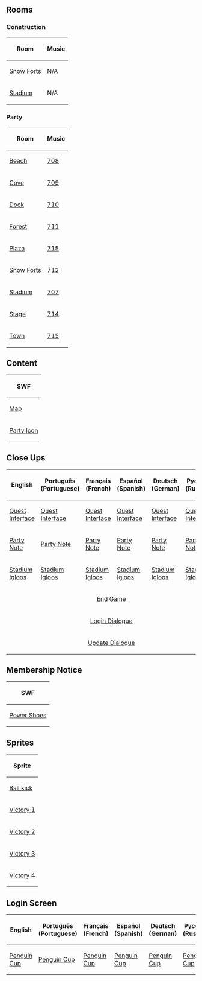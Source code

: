 

==Rooms==
===Construction===
<center>
{|class="wikitable" border="1"
!Room!!Music
|-
|[[Media:RoomsForts-PenguinCupConstruction.swf|Snow Forts]]||N/A
|-
|[[Media:RoomsStadium-PenguinCupConstruction.swf|Stadium]]||N/A
|}
</center>

===Party===
<center>
{|class="wikitable" border="1"
!Room!!Music
|-
|[[Media:RoomsBeach-PenguinCup.swf|Beach]]||[[Media:Music708.swf|708]]
|-
|[[Media:RoomsCove-PenguinCup.swf|Cove]]||[[Media:Music709.swf|709]]
|-
|[[Media:RoomsDock-PenguinCup.swf|Dock]]||[[Media:Music710.swf|710]]
|-
|[[Media:RoomsForest-PenguinCup.swf|Forest]]||[[Media:Music711.swf|711]]
|-
|[[Media:RoomsPlaza-PenguinCup.swf|Plaza]]||[[Media:Music715.swf|715]]
|-
|[[Media:RoomsForts-PenguinCup.swf|Snow Forts]]||[[Media:Music712.swf|712]]
|-
|[[Media:RoomsRink-PenguinCup.swf|Stadium]]||[[Media:Music707.swf|707]]
|-
|[[Media:RoomsStage-PenguinCup.swf|Stage]]||[[Media:Music714.swf|714]]
|-
|[[Media:RoomsTown-PenguinCup.swf|Town]]||[[Media:Music715.swf|715]]
|}
</center>

==Content==
<center>
{|class="wikitable" border="1"
!SWF
|-
|[[Media:ContentMap-PenguinCup.swf|Map]]
|-
|[[Media:ContentParty icon-PenguinCup.swf|Party Icon]]
|}
</center>

==Close Ups==
<center>
{|class="wikitable" border="1"
!English!!Português (Portuguese)!!Français (French)!!Español (Spanish)!!Deutsch (German)!!Русский (Russian)
|-
|[[Media:ENClose upsQuest interface-PenguinCup.swf|Quest Interface]]||[[Media:PTClose upsQuest interface-PenguinCup.swf|Quest Interface]]||[[Media:FRClose upsQuest interface-PenguinCup.swf|Quest Interface]]||[[Media:ESClose upsQuest interface-PenguinCup.swf|Quest Interface]]||[[Media:DEClose upsQuest interface-PenguinCup.swf|Quest Interface]]||[[Media:RUClose upsQuest interface-PenguinCup.swf|Quest Interface]]
|-
|[[Media:ENClose upsParty map note-PenguinCup.swf|Party Note]]||[[Media:PTClose upsParty map note-PenguinCup.swf|Party Note]]||[[Media:FRClose upsParty map note-PenguinCup.swf|Party Note]]||[[Media:ESClose upsParty map note-PenguinCup.swf|Party Note]]||[[Media:DEClose upsParty map note-PenguinCup.swf|Party Note]]||[[Media:RUClose upsParty map note-PenguinCup.swf|Party Note]]
|-
|[[Media:ENClose upsParty igloo list-PenguinCup.swf|Stadium Igloos]]||[[Media:PTClose upsParty igloo list-PenguinCup.swf|Stadium Igloos]]||[[Media:FRClose upsParty igloo list-PenguinCup.swf|Stadium Igloos]]||[[Media:ESClose upsParty igloo list-PenguinCup.swf|Stadium Igloos]]||[[Media:DEClose upsParty igloo list-PenguinCup.swf|Stadium Igloos]]||[[Media:RUClose upsParty igloo list-PenguinCup.swf|Stadium Igloos]]
|-
|colspan="6" rowspan="1" align="center" |[[Media:Close upsEnd game-PenguinCup.swf|End Game]]
|-
|colspan="6" rowspan="1" align="center" |[[Media:Close upsCharacter dialogue login-PenguinCup.swf|Login Dialogue]]
|-
|colspan="6" rowspan="1" align="center" |[[Media:Close upsCharacter dialogue update-PenguinCup.swf|Update Dialogue]]
|}
</center>

==Membership Notice==
<center>
{|class="wikitable" border="1"
!SWF
|-
|[[Media:MembershipParty1-PenguinCup.swf|Power Shoes]]
|}
</center>

==Sprites==
<center>
{|class="wikitable" border="1"
!Sprite
|-
|[[Media:AvatarSpritesBall kick.swf|Ball kick]]
|-
|[[Media:AvatarSpritesVictory 1.swf|Victory 1]]
|-
|[[Media:AvatarSpritesVictory 2.swf|Victory 2]]
|-
|[[Media:AvatarSpritesVictory 3.swf|Victory 3]]
|-
|[[Media:AvatarSpritesVictory 4.swf|Victory 4]]
|}
</center>

==Login Screen==
<center>
{|class="wikitable" border="1"
!English
!Português (Portuguese)
!Français (French)
!Español (Spanish)
!Deutsch (German)
!Русский (Russian)
|-
|[[Media:LoginScreen-ENPenguinCup1.swf|Penguin Cup]]||[[Media:LoginScreen-PTPenguinCup1.swf|Penguin Cup]]||[[Media:LoginScreen-FRPenguinCup1.swf|Penguin Cup]]||[[Media:LoginScreen-ESPenguinCup1.swf|Penguin Cup]]||[[Media:LoginScreen-DEPenguinCup1.swf|Penguin Cup]]||[[Media:LoginScreen-RUPenguinCup1.swf|Penguin Cup]]
|}
</center>
{{Parties}}


